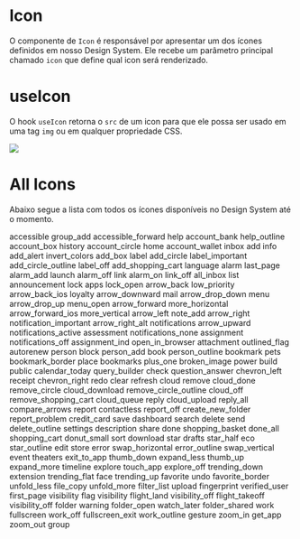 

<Meta title="Data Display|Iconography" component={Icon} />

# Icon

O componente de `Icon` é responsável por apresentar um dos ícones definidos em nosso Design System. Ele recebe um parâmetro principal chamado `icon` que define qual icon será renderizado.

<Preview>
  <Story name="Base" parameters={{
    design: {
      type: 'figma',
      url: 'https://www.figma.com/file/O3bKxIcsj2rc1FNIRclJyT/Saturn-System?node-id=18%3A0'
    }
  }}>
    <ThemeProvider>
      <Icon icon='face' />
    </ThemeProvider>
  </Story>
</Preview>

<Props of={Icon} />

# useIcon

O hook `useIcon` retorna o `src` de um icon para que ele possa ser usado em uma tag `img` ou em qualquer propriedade CSS.

<Preview>
  <Story name="hook" parameters={{
    design: {
      type: 'figma',
      url: 'https://www.figma.com/file/O3bKxIcsj2rc1FNIRclJyT/Saturn-System?node-id=18%3A0'
    }
  }}>
    <ThemeProvider>
      <img src={useIcon('fingerprint')} style={{ width: 24}} />
    </ThemeProvider>
  </Story>
</Preview>

# All Icons

Abaixo segue a lista com todos os ícones disponíveis no Design System até o momento.

<Preview>
  <Story name="All Icons" parameters={{
    design: {
      type: 'figma',
      url: 'https://www.figma.com/file/O3bKxIcsj2rc1FNIRclJyT/Saturn-System?node-id=18%3A0'
    }
  }}>
    <ThemeProvider>
      <Flex flexWrap='wrap'>
        <Flex width={1/8} alignItems='center' flexDirection='column' margin='10px 0'><Icon icon='accessible' /><Caption>accessible</Caption></Flex>
        <Flex width={1/8} alignItems='center' flexDirection='column' margin='10px 0'><Icon icon='group_add' /><Caption>group_add</Caption></Flex>
        <Flex width={1/8} alignItems='center' flexDirection='column' margin='10px 0'><Icon icon='accessible_forward' /><Caption>accessible_forward</Caption></Flex>
        <Flex width={1/8} alignItems='center' flexDirection='column' margin='10px 0'><Icon icon='help' /><Caption>help</Caption></Flex>
        <Flex width={1/8} alignItems='center' flexDirection='column' margin='10px 0'><Icon icon='account_bank' /><Caption>account_bank</Caption></Flex>
        <Flex width={1/8} alignItems='center' flexDirection='column' margin='10px 0'><Icon icon='help_outline' /><Caption>help_outline</Caption></Flex>
        <Flex width={1/8} alignItems='center' flexDirection='column' margin='10px 0'><Icon icon='account_box' /><Caption>account_box</Caption></Flex>
        <Flex width={1/8} alignItems='center' flexDirection='column' margin='10px 0'><Icon icon='history' /><Caption>history</Caption></Flex>
        <Flex width={1/8} alignItems='center' flexDirection='column' margin='10px 0'><Icon icon='account_circle' /><Caption>account_circle</Caption></Flex>
        <Flex width={1/8} alignItems='center' flexDirection='column' margin='10px 0'><Icon icon='home' /><Caption>home</Caption></Flex>
        <Flex width={1/8} alignItems='center' flexDirection='column' margin='10px 0'><Icon icon='account_wallet' /><Caption>account_wallet</Caption></Flex>
        <Flex width={1/8} alignItems='center' flexDirection='column' margin='10px 0'><Icon icon='inbox' /><Caption>inbox</Caption></Flex>
        <Flex width={1/8} alignItems='center' flexDirection='column' margin='10px 0'><Icon icon='add' /><Caption>add</Caption></Flex>
        <Flex width={1/8} alignItems='center' flexDirection='column' margin='10px 0'><Icon icon='info' /><Caption>info</Caption></Flex>
        <Flex width={1/8} alignItems='center' flexDirection='column' margin='10px 0'><Icon icon='add_alert' /><Caption>add_alert</Caption></Flex>
        <Flex width={1/8} alignItems='center' flexDirection='column' margin='10px 0'><Icon icon='invert_colors' /><Caption>invert_colors</Caption></Flex>
        <Flex width={1/8} alignItems='center' flexDirection='column' margin='10px 0'><Icon icon='add_box' /><Caption>add_box</Caption></Flex>
        <Flex width={1/8} alignItems='center' flexDirection='column' margin='10px 0'><Icon icon='label' /><Caption>label</Caption></Flex>
        <Flex width={1/8} alignItems='center' flexDirection='column' margin='10px 0'><Icon icon='add_circle' /><Caption>add_circle</Caption></Flex>
        <Flex width={1/8} alignItems='center' flexDirection='column' margin='10px 0'><Icon icon='label_important' /><Caption>label_important</Caption></Flex>
        <Flex width={1/8} alignItems='center' flexDirection='column' margin='10px 0'><Icon icon='add_circle_outline' /><Caption>add_circle_outline</Caption></Flex>
        <Flex width={1/8} alignItems='center' flexDirection='column' margin='10px 0'><Icon icon='label_off' /><Caption>label_off</Caption></Flex>
        <Flex width={1/8} alignItems='center' flexDirection='column' margin='10px 0'><Icon icon='add_shopping_cart' /><Caption>add_shopping_cart</Caption></Flex>
        <Flex width={1/8} alignItems='center' flexDirection='column' margin='10px 0'><Icon icon='language' /><Caption>language</Caption></Flex>
        <Flex width={1/8} alignItems='center' flexDirection='column' margin='10px 0'><Icon icon='alarm' /><Caption>alarm</Caption></Flex>
        <Flex width={1/8} alignItems='center' flexDirection='column' margin='10px 0'><Icon icon='last_page' /><Caption>last_page</Caption></Flex>
        <Flex width={1/8} alignItems='center' flexDirection='column' margin='10px 0'><Icon icon='alarm_add' /><Caption>alarm_add</Caption></Flex>
        <Flex width={1/8} alignItems='center' flexDirection='column' margin='10px 0'><Icon icon='launch' /><Caption>launch</Caption></Flex>
        <Flex width={1/8} alignItems='center' flexDirection='column' margin='10px 0'><Icon icon='alarm_off' /><Caption>alarm_off</Caption></Flex>
        <Flex width={1/8} alignItems='center' flexDirection='column' margin='10px 0'><Icon icon='link' /><Caption>link</Caption></Flex>
        <Flex width={1/8} alignItems='center' flexDirection='column' margin='10px 0'><Icon icon='alarm_on' /><Caption>alarm_on</Caption></Flex>
        <Flex width={1/8} alignItems='center' flexDirection='column' margin='10px 0'><Icon icon='link_off' /><Caption>link_off</Caption></Flex>
        <Flex width={1/8} alignItems='center' flexDirection='column' margin='10px 0'><Icon icon='all_inbox' /><Caption>all_inbox</Caption></Flex>
        <Flex width={1/8} alignItems='center' flexDirection='column' margin='10px 0'><Icon icon='list' /><Caption>list</Caption></Flex>
        <Flex width={1/8} alignItems='center' flexDirection='column' margin='10px 0'><Icon icon='announcement' /><Caption>announcement</Caption></Flex>
        <Flex width={1/8} alignItems='center' flexDirection='column' margin='10px 0'><Icon icon='lock' /><Caption>lock</Caption></Flex>
        <Flex width={1/8} alignItems='center' flexDirection='column' margin='10px 0'><Icon icon='apps' /><Caption>apps</Caption></Flex>
        <Flex width={1/8} alignItems='center' flexDirection='column' margin='10px 0'><Icon icon='lock_open' /><Caption>lock_open</Caption></Flex>
        <Flex width={1/8} alignItems='center' flexDirection='column' margin='10px 0'><Icon icon='arrow_back' /><Caption>arrow_back</Caption></Flex>
        <Flex width={1/8} alignItems='center' flexDirection='column' margin='10px 0'><Icon icon='low_priority' /><Caption>low_priority</Caption></Flex>
        <Flex width={1/8} alignItems='center' flexDirection='column' margin='10px 0'><Icon icon='arrow_back_ios' /><Caption>arrow_back_ios</Caption></Flex>
        <Flex width={1/8} alignItems='center' flexDirection='column' margin='10px 0'><Icon icon='loyalty' /><Caption>loyalty</Caption></Flex>
        <Flex width={1/8} alignItems='center' flexDirection='column' margin='10px 0'><Icon icon='arrow_downward' /><Caption>arrow_downward</Caption></Flex>
        <Flex width={1/8} alignItems='center' flexDirection='column' margin='10px 0'><Icon icon='mail' /><Caption>mail</Caption></Flex>
        <Flex width={1/8} alignItems='center' flexDirection='column' margin='10px 0'><Icon icon='arrow_drop_down' /><Caption>arrow_drop_down</Caption></Flex>
        <Flex width={1/8} alignItems='center' flexDirection='column' margin='10px 0'><Icon icon='menu' /><Caption>menu</Caption></Flex>
        <Flex width={1/8} alignItems='center' flexDirection='column' margin='10px 0'><Icon icon='arrow_drop_up' /><Caption>arrow_drop_up</Caption></Flex>
        <Flex width={1/8} alignItems='center' flexDirection='column' margin='10px 0'><Icon icon='menu_open' /><Caption>menu_open</Caption></Flex>
        <Flex width={1/8} alignItems='center' flexDirection='column' margin='10px 0'><Icon icon='arrow_forward' /><Caption>arrow_forward</Caption></Flex>
        <Flex width={1/8} alignItems='center' flexDirection='column' margin='10px 0'><Icon icon='more_horizontal' /><Caption>more_horizontal</Caption></Flex>
        <Flex width={1/8} alignItems='center' flexDirection='column' margin='10px 0'><Icon icon='arrow_forward_ios' /><Caption>arrow_forward_ios</Caption></Flex>
        <Flex width={1/8} alignItems='center' flexDirection='column' margin='10px 0'><Icon icon='more_vertical' /><Caption>more_vertical</Caption></Flex>
        <Flex width={1/8} alignItems='center' flexDirection='column' margin='10px 0'><Icon icon='arrow_left' /><Caption>arrow_left</Caption></Flex>
        <Flex width={1/8} alignItems='center' flexDirection='column' margin='10px 0'><Icon icon='note_add' /><Caption>note_add</Caption></Flex>
        <Flex width={1/8} alignItems='center' flexDirection='column' margin='10px 0'><Icon icon='arrow_right' /><Caption>arrow_right</Caption></Flex>
        <Flex width={1/8} alignItems='center' flexDirection='column' margin='10px 0'><Icon icon='notification_important' /><Caption>notification_important</Caption></Flex>
        <Flex width={1/8} alignItems='center' flexDirection='column' margin='10px 0'><Icon icon='arrow_right_alt' /><Caption>arrow_right_alt</Caption></Flex>
        <Flex width={1/8} alignItems='center' flexDirection='column' margin='10px 0'><Icon icon='notifications' /><Caption>notifications</Caption></Flex>
        <Flex width={1/8} alignItems='center' flexDirection='column' margin='10px 0'><Icon icon='arrow_upward' /><Caption>arrow_upward</Caption></Flex>
        <Flex width={1/8} alignItems='center' flexDirection='column' margin='10px 0'><Icon icon='notifications_active' /><Caption>notifications_active</Caption></Flex>
        <Flex width={1/8} alignItems='center' flexDirection='column' margin='10px 0'><Icon icon='assessment' /><Caption>assessment</Caption></Flex>
        <Flex width={1/8} alignItems='center' flexDirection='column' margin='10px 0'><Icon icon='notifications_none' /><Caption>notifications_none</Caption></Flex>
        <Flex width={1/8} alignItems='center' flexDirection='column' margin='10px 0'><Icon icon='assignment' /><Caption>assignment</Caption></Flex>
        <Flex width={1/8} alignItems='center' flexDirection='column' margin='10px 0'><Icon icon='notifications_off' /><Caption>notifications_off</Caption></Flex>
        <Flex width={1/8} alignItems='center' flexDirection='column' margin='10px 0'><Icon icon='assignment_ind' /><Caption>assignment_ind</Caption></Flex>
        <Flex width={1/8} alignItems='center' flexDirection='column' margin='10px 0'><Icon icon='open_in_browser' /><Caption>open_in_browser</Caption></Flex>
        <Flex width={1/8} alignItems='center' flexDirection='column' margin='10px 0'><Icon icon='attachment' /><Caption>attachment</Caption></Flex>
        <Flex width={1/8} alignItems='center' flexDirection='column' margin='10px 0'><Icon icon='outlined_flag' /><Caption>outlined_flag</Caption></Flex>
        <Flex width={1/8} alignItems='center' flexDirection='column' margin='10px 0'><Icon icon='autorenew' /><Caption>autorenew</Caption></Flex>
        <Flex width={1/8} alignItems='center' flexDirection='column' margin='10px 0'><Icon icon='person' /><Caption>person</Caption></Flex>
        <Flex width={1/8} alignItems='center' flexDirection='column' margin='10px 0'><Icon icon='block' /><Caption>block</Caption></Flex>
        <Flex width={1/8} alignItems='center' flexDirection='column' margin='10px 0'><Icon icon='person_add' /><Caption>person_add</Caption></Flex>
        <Flex width={1/8} alignItems='center' flexDirection='column' margin='10px 0'><Icon icon='book' /><Caption>book</Caption></Flex>
        <Flex width={1/8} alignItems='center' flexDirection='column' margin='10px 0'><Icon icon='person_outline' /><Caption>person_outline</Caption></Flex>
        <Flex width={1/8} alignItems='center' flexDirection='column' margin='10px 0'><Icon icon='bookmark' /><Caption>bookmark</Caption></Flex>
        <Flex width={1/8} alignItems='center' flexDirection='column' margin='10px 0'><Icon icon='pets' /><Caption>pets</Caption></Flex>
        <Flex width={1/8} alignItems='center' flexDirection='column' margin='10px 0'><Icon icon='bookmark_border' /><Caption>bookmark_border</Caption></Flex>
        <Flex width={1/8} alignItems='center' flexDirection='column' margin='10px 0'><Icon icon='place' /><Caption>place</Caption></Flex>
        <Flex width={1/8} alignItems='center' flexDirection='column' margin='10px 0'><Icon icon='bookmarks' /><Caption>bookmarks</Caption></Flex>
        <Flex width={1/8} alignItems='center' flexDirection='column' margin='10px 0'><Icon icon='plus_one' /><Caption>plus_one</Caption></Flex>
        <Flex width={1/8} alignItems='center' flexDirection='column' margin='10px 0'><Icon icon='broken_image' /><Caption>broken_image</Caption></Flex>
        <Flex width={1/8} alignItems='center' flexDirection='column' margin='10px 0'><Icon icon='power' /><Caption>power</Caption></Flex>
        <Flex width={1/8} alignItems='center' flexDirection='column' margin='10px 0'><Icon icon='build' /><Caption>build</Caption></Flex>
        <Flex width={1/8} alignItems='center' flexDirection='column' margin='10px 0'><Icon icon='public' /><Caption>public</Caption></Flex>
        <Flex width={1/8} alignItems='center' flexDirection='column' margin='10px 0'><Icon icon='calendar_today' /><Caption>calendar_today</Caption></Flex>
        <Flex width={1/8} alignItems='center' flexDirection='column' margin='10px 0'><Icon icon='query_builder' /><Caption>query_builder</Caption></Flex>
        <Flex width={1/8} alignItems='center' flexDirection='column' margin='10px 0'><Icon icon='check' /><Caption>check</Caption></Flex>
        <Flex width={1/8} alignItems='center' flexDirection='column' margin='10px 0'><Icon icon='question_answer' /><Caption>question_answer</Caption></Flex>
        <Flex width={1/8} alignItems='center' flexDirection='column' margin='10px 0'><Icon icon='chevron_left' /><Caption>chevron_left</Caption></Flex>
        <Flex width={1/8} alignItems='center' flexDirection='column' margin='10px 0'><Icon icon='receipt' /><Caption>receipt</Caption></Flex>
        <Flex width={1/8} alignItems='center' flexDirection='column' margin='10px 0'><Icon icon='chevron_right' /><Caption>chevron_right</Caption></Flex>
        <Flex width={1/8} alignItems='center' flexDirection='column' margin='10px 0'><Icon icon='redo' /><Caption>redo</Caption></Flex>
        <Flex width={1/8} alignItems='center' flexDirection='column' margin='10px 0'><Icon icon='clear' /><Caption>clear</Caption></Flex>
        <Flex width={1/8} alignItems='center' flexDirection='column' margin='10px 0'><Icon icon='refresh' /><Caption>refresh</Caption></Flex>
        <Flex width={1/8} alignItems='center' flexDirection='column' margin='10px 0'><Icon icon='cloud' /><Caption>cloud</Caption></Flex>
        <Flex width={1/8} alignItems='center' flexDirection='column' margin='10px 0'><Icon icon='remove' /><Caption>remove</Caption></Flex>
        <Flex width={1/8} alignItems='center' flexDirection='column' margin='10px 0'><Icon icon='cloud_done' /><Caption>cloud_done</Caption></Flex>
        <Flex width={1/8} alignItems='center' flexDirection='column' margin='10px 0'><Icon icon='remove_circle' /><Caption>remove_circle</Caption></Flex>
        <Flex width={1/8} alignItems='center' flexDirection='column' margin='10px 0'><Icon icon='cloud_download' /><Caption>cloud_download</Caption></Flex>
        <Flex width={1/8} alignItems='center' flexDirection='column' margin='10px 0'><Icon icon='remove_circle_outline' /><Caption>remove_circle_outline</Caption></Flex>
        <Flex width={1/8} alignItems='center' flexDirection='column' margin='10px 0'><Icon icon='cloud_off' /><Caption>cloud_off</Caption></Flex>
        <Flex width={1/8} alignItems='center' flexDirection='column' margin='10px 0'><Icon icon='remove_shopping_cart' /><Caption>remove_shopping_cart</Caption></Flex>
        <Flex width={1/8} alignItems='center' flexDirection='column' margin='10px 0'><Icon icon='cloud_queue' /><Caption>cloud_queue</Caption></Flex>
        <Flex width={1/8} alignItems='center' flexDirection='column' margin='10px 0'><Icon icon='reply' /><Caption>reply</Caption></Flex>
        <Flex width={1/8} alignItems='center' flexDirection='column' margin='10px 0'><Icon icon='cloud_upload' /><Caption>cloud_upload</Caption></Flex>
        <Flex width={1/8} alignItems='center' flexDirection='column' margin='10px 0'><Icon icon='reply_all' /><Caption>reply_all</Caption></Flex>
        <Flex width={1/8} alignItems='center' flexDirection='column' margin='10px 0'><Icon icon='compare_arrows' /><Caption>compare_arrows</Caption></Flex>
        <Flex width={1/8} alignItems='center' flexDirection='column' margin='10px 0'><Icon icon='report' /><Caption>report</Caption></Flex>
        <Flex width={1/8} alignItems='center' flexDirection='column' margin='10px 0'><Icon icon='contactless' /><Caption>contactless</Caption></Flex>
        <Flex width={1/8} alignItems='center' flexDirection='column' margin='10px 0'><Icon icon='report_off' /><Caption>report_off</Caption></Flex>
        <Flex width={1/8} alignItems='center' flexDirection='column' margin='10px 0'><Icon icon='create_new_folder' /><Caption>create_new_folder</Caption></Flex>
        <Flex width={1/8} alignItems='center' flexDirection='column' margin='10px 0'><Icon icon='report_problem' /><Caption>report_problem</Caption></Flex>
        <Flex width={1/8} alignItems='center' flexDirection='column' margin='10px 0'><Icon icon='credit_card' /><Caption>credit_card</Caption></Flex>
        <Flex width={1/8} alignItems='center' flexDirection='column' margin='10px 0'><Icon icon='save' /><Caption>save</Caption></Flex>
        <Flex width={1/8} alignItems='center' flexDirection='column' margin='10px 0'><Icon icon='dashboard' /><Caption>dashboard</Caption></Flex>
        <Flex width={1/8} alignItems='center' flexDirection='column' margin='10px 0'><Icon icon='search' /><Caption>search</Caption></Flex>
        <Flex width={1/8} alignItems='center' flexDirection='column' margin='10px 0'><Icon icon='delete' /><Caption>delete</Caption></Flex>
        <Flex width={1/8} alignItems='center' flexDirection='column' margin='10px 0'><Icon icon='send' /><Caption>send</Caption></Flex>
        <Flex width={1/8} alignItems='center' flexDirection='column' margin='10px 0'><Icon icon='delete_outline' /><Caption>delete_outline</Caption></Flex>
        <Flex width={1/8} alignItems='center' flexDirection='column' margin='10px 0'><Icon icon='settings' /><Caption>settings</Caption></Flex>
        <Flex width={1/8} alignItems='center' flexDirection='column' margin='10px 0'><Icon icon='description' /><Caption>description</Caption></Flex>
        <Flex width={1/8} alignItems='center' flexDirection='column' margin='10px 0'><Icon icon='share' /><Caption>share</Caption></Flex>
        <Flex width={1/8} alignItems='center' flexDirection='column' margin='10px 0'><Icon icon='done' /><Caption>done</Caption></Flex>
        <Flex width={1/8} alignItems='center' flexDirection='column' margin='10px 0'><Icon icon='shopping_basket' /><Caption>shopping_basket</Caption></Flex>
        <Flex width={1/8} alignItems='center' flexDirection='column' margin='10px 0'><Icon icon='done_all' /><Caption>done_all</Caption></Flex>
        <Flex width={1/8} alignItems='center' flexDirection='column' margin='10px 0'><Icon icon='shopping_cart' /><Caption>shopping_cart</Caption></Flex>
        <Flex width={1/8} alignItems='center' flexDirection='column' margin='10px 0'><Icon icon='donut_small' /><Caption>donut_small</Caption></Flex>
        <Flex width={1/8} alignItems='center' flexDirection='column' margin='10px 0'><Icon icon='sort' /><Caption>sort</Caption></Flex>
        <Flex width={1/8} alignItems='center' flexDirection='column' margin='10px 0'><Icon icon='download' /><Caption>download</Caption></Flex>
        <Flex width={1/8} alignItems='center' flexDirection='column' margin='10px 0'><Icon icon='star' /><Caption>star</Caption></Flex>
        <Flex width={1/8} alignItems='center' flexDirection='column' margin='10px 0'><Icon icon='drafts' /><Caption>drafts</Caption></Flex>
        <Flex width={1/8} alignItems='center' flexDirection='column' margin='10px 0'><Icon icon='star_half' /><Caption>star_half</Caption></Flex>
        <Flex width={1/8} alignItems='center' flexDirection='column' margin='10px 0'><Icon icon='eco' /><Caption>eco</Caption></Flex>
        <Flex width={1/8} alignItems='center' flexDirection='column' margin='10px 0'><Icon icon='star_outline' /><Caption>star_outline</Caption></Flex>
        <Flex width={1/8} alignItems='center' flexDirection='column' margin='10px 0'><Icon icon='edit' /><Caption>edit</Caption></Flex>
        <Flex width={1/8} alignItems='center' flexDirection='column' margin='10px 0'><Icon icon='store' /><Caption>store</Caption></Flex>
        <Flex width={1/8} alignItems='center' flexDirection='column' margin='10px 0'><Icon icon='error' /><Caption>error</Caption></Flex>
        <Flex width={1/8} alignItems='center' flexDirection='column' margin='10px 0'><Icon icon='swap_horizontal' /><Caption>swap_horizontal</Caption></Flex>
        <Flex width={1/8} alignItems='center' flexDirection='column' margin='10px 0'><Icon icon='error_outline' /><Caption>error_outline</Caption></Flex>
        <Flex width={1/8} alignItems='center' flexDirection='column' margin='10px 0'><Icon icon='swap_vertical' /><Caption>swap_vertical</Caption></Flex>
        <Flex width={1/8} alignItems='center' flexDirection='column' margin='10px 0'><Icon icon='event' /><Caption>event</Caption></Flex>
        <Flex width={1/8} alignItems='center' flexDirection='column' margin='10px 0'><Icon icon='theaters' /><Caption>theaters</Caption></Flex>
        <Flex width={1/8} alignItems='center' flexDirection='column' margin='10px 0'><Icon icon='exit_to_app' /><Caption>exit_to_app</Caption></Flex>
        <Flex width={1/8} alignItems='center' flexDirection='column' margin='10px 0'><Icon icon='thumb_down' /><Caption>thumb_down</Caption></Flex>
        <Flex width={1/8} alignItems='center' flexDirection='column' margin='10px 0'><Icon icon='expand_less' /><Caption>expand_less</Caption></Flex>
        <Flex width={1/8} alignItems='center' flexDirection='column' margin='10px 0'><Icon icon='thumb_up' /><Caption>thumb_up</Caption></Flex>
        <Flex width={1/8} alignItems='center' flexDirection='column' margin='10px 0'><Icon icon='expand_more' /><Caption>expand_more</Caption></Flex>
        <Flex width={1/8} alignItems='center' flexDirection='column' margin='10px 0'><Icon icon='timeline' /><Caption>timeline</Caption></Flex>
        <Flex width={1/8} alignItems='center' flexDirection='column' margin='10px 0'><Icon icon='explore' /><Caption>explore</Caption></Flex>
        <Flex width={1/8} alignItems='center' flexDirection='column' margin='10px 0'><Icon icon='touch_app' /><Caption>touch_app</Caption></Flex>
        <Flex width={1/8} alignItems='center' flexDirection='column' margin='10px 0'><Icon icon='explore_off' /><Caption>explore_off</Caption></Flex>
        <Flex width={1/8} alignItems='center' flexDirection='column' margin='10px 0'><Icon icon='trending_down' /><Caption>trending_down</Caption></Flex>
        <Flex width={1/8} alignItems='center' flexDirection='column' margin='10px 0'><Icon icon='extension' /><Caption>extension</Caption></Flex>
        <Flex width={1/8} alignItems='center' flexDirection='column' margin='10px 0'><Icon icon='trending_flat' /><Caption>trending_flat</Caption></Flex>
        <Flex width={1/8} alignItems='center' flexDirection='column' margin='10px 0'><Icon icon='face' /><Caption>face</Caption></Flex>
        <Flex width={1/8} alignItems='center' flexDirection='column' margin='10px 0'><Icon icon='trending_up' /><Caption>trending_up</Caption></Flex>
        <Flex width={1/8} alignItems='center' flexDirection='column' margin='10px 0'><Icon icon='favorite' /><Caption>favorite</Caption></Flex>
        <Flex width={1/8} alignItems='center' flexDirection='column' margin='10px 0'><Icon icon='undo' /><Caption>undo</Caption></Flex>
        <Flex width={1/8} alignItems='center' flexDirection='column' margin='10px 0'><Icon icon='favorite_border' /><Caption>favorite_border</Caption></Flex>
        <Flex width={1/8} alignItems='center' flexDirection='column' margin='10px 0'><Icon icon='unfold_less' /><Caption>unfold_less</Caption></Flex>
        <Flex width={1/8} alignItems='center' flexDirection='column' margin='10px 0'><Icon icon='file_copy' /><Caption>file_copy</Caption></Flex>
        <Flex width={1/8} alignItems='center' flexDirection='column' margin='10px 0'><Icon icon='unfold_more' /><Caption>unfold_more</Caption></Flex>
        <Flex width={1/8} alignItems='center' flexDirection='column' margin='10px 0'><Icon icon='filter_list' /><Caption>filter_list</Caption></Flex>
        <Flex width={1/8} alignItems='center' flexDirection='column' margin='10px 0'><Icon icon='upload' /><Caption>upload</Caption></Flex>
        <Flex width={1/8} alignItems='center' flexDirection='column' margin='10px 0'><Icon icon='fingerprint' /><Caption>fingerprint</Caption></Flex>
        <Flex width={1/8} alignItems='center' flexDirection='column' margin='10px 0'><Icon icon='verified_user' /><Caption>verified_user</Caption></Flex>
        <Flex width={1/8} alignItems='center' flexDirection='column' margin='10px 0'><Icon icon='first_page' /><Caption>first_page</Caption></Flex>
        <Flex width={1/8} alignItems='center' flexDirection='column' margin='10px 0'><Icon icon='visibility-outline' /><Caption>visibility</Caption></Flex>
        <Flex width={1/8} alignItems='center' flexDirection='column' margin='10px 0'><Icon icon='flag' /><Caption>flag</Caption></Flex>
        <Flex width={1/8} alignItems='center' flexDirection='column' margin='10px 0'><Icon icon='visibility' /><Caption>visibility</Caption></Flex>
        <Flex width={1/8} alignItems='center' flexDirection='column' margin='10px 0'><Icon icon='flight_land' /><Caption>flight_land</Caption></Flex>
        <Flex width={1/8} alignItems='center' flexDirection='column' margin='10px 0'><Icon icon='visibility_off-outline' /><Caption>visibility_off</Caption></Flex>
        <Flex width={1/8} alignItems='center' flexDirection='column' margin='10px 0'><Icon icon='flight_takeoff' /><Caption>flight_takeoff</Caption></Flex>
        <Flex width={1/8} alignItems='center' flexDirection='column' margin='10px 0'><Icon icon='visibility_off' /><Caption>visibility_off</Caption></Flex>
        <Flex width={1/8} alignItems='center' flexDirection='column' margin='10px 0'><Icon icon='folder' /><Caption>folder</Caption></Flex>
        <Flex width={1/8} alignItems='center' flexDirection='column' margin='10px 0'><Icon icon='warning' /><Caption>warning</Caption></Flex>
        <Flex width={1/8} alignItems='center' flexDirection='column' margin='10px 0'><Icon icon='folder_open' /><Caption>folder_open</Caption></Flex>
        <Flex width={1/8} alignItems='center' flexDirection='column' margin='10px 0'><Icon icon='watch_later' /><Caption>watch_later</Caption></Flex>
        <Flex width={1/8} alignItems='center' flexDirection='column' margin='10px 0'><Icon icon='folder_shared' /><Caption>folder_shared</Caption></Flex>
        <Flex width={1/8} alignItems='center' flexDirection='column' margin='10px 0'><Icon icon='work' /><Caption>work</Caption></Flex>
        <Flex width={1/8} alignItems='center' flexDirection='column' margin='10px 0'><Icon icon='fullscreen' /><Caption>fullscreen</Caption></Flex>
        <Flex width={1/8} alignItems='center' flexDirection='column' margin='10px 0'><Icon icon='work_off' /><Caption>work_off</Caption></Flex>
        <Flex width={1/8} alignItems='center' flexDirection='column' margin='10px 0'><Icon icon='fullscreen_exit' /><Caption>fullscreen_exit</Caption></Flex>
        <Flex width={1/8} alignItems='center' flexDirection='column' margin='10px 0'><Icon icon='work_outline' /><Caption>work_outline</Caption></Flex>
        <Flex width={1/8} alignItems='center' flexDirection='column' margin='10px 0'><Icon icon='gesture' /><Caption>gesture</Caption></Flex>
        <Flex width={1/8} alignItems='center' flexDirection='column' margin='10px 0'><Icon icon='zoom_in' /><Caption>zoom_in</Caption></Flex>
        <Flex width={1/8} alignItems='center' flexDirection='column' margin='10px 0'><Icon icon='get_app' /><Caption>get_app</Caption></Flex>
        <Flex width={1/8} alignItems='center' flexDirection='column' margin='10px 0'><Icon icon='zoom_out' /><Caption>zoom_out</Caption></Flex>
        <Flex width={1/8} alignItems='center' flexDirection='column' margin='10px 0'><Icon icon='group' /><Caption>group</Caption></Flex>
      </Flex>
    </ThemeProvider>
  </Story>
</Preview>
